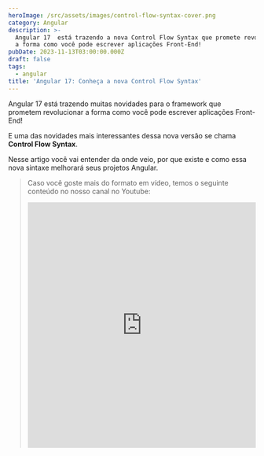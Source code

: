 ```yaml
---
heroImage: /src/assets/images/control-flow-syntax-cover.png
category: Angular
description: >-
  Angular 17  está trazendo a nova Control Flow Syntax que promete revolucionar
  a forma como você pode escrever aplicações Front-End!
pubDate: 2023-11-13T03:00:00.000Z
draft: false
tags:
  - angular
title: 'Angular 17: Conheça a nova Control Flow Syntax'
---
```


Angular 17 está trazendo muitas novidades para o framework que prometem revolucionar a forma como você pode escrever aplicações Front-End!

E uma das novidades mais interessantes dessa nova versão se chama **Control Flow Syntax**.

Nesse artigo você vai entender da onde veio, por que existe e como essa nova sintaxe melhorará seus projetos Angular.

> Caso você goste mais do formato em vídeo, temos o seguinte conteúdo no nosso canal no Youtube:
>
> <iframe
> 	width='100%'
> 	height='500px'
> 	src='https://www.youtube.com/embed/bP_Aqc6HQtY?si=OtCTc4kfZK2GRrzr'
> 	title='YouTube video player'
> 	frameborder='0'
> 	allow='accelerometer; autoplay; clipboard-write; encrypted-media; gyroscope; picture-in-picture; web-share'
> 	allowfullscreen
> />

## Mas o que é Control Flow Syntax?

Com o passar dos anos e novas tecnologias surgindo no mercado (como Svelte), maneiras mais eficientes e, também, mais simples de escrever o template dos componentes foram criadas.

O time que mantém o [Angular](https://angular.dev) resolveu então modernizar e aprimorar como os templates são escritos hoje. Assim, uma nova sintaxe começou a ser criada, que seria chamada de **Control Flow Syntax**.

Duas RFCs (Request For Comments) no repositório oficial do [Angular](https://angular.dev) foram criadas para que a comunidade opinasse em relação a essa nova funcionalidade.

E como você já deve imaginar, a comunidade opinou muuito.

> Veja as RFCs nos links abaixo \
> \
> [\[Complete\] RFC: Built-In Control Flow](https://github.com/angular/angular/discussions/50719)\
> [\[Summary\] Control Flow & Deferred Loading](https://github.com/angular/angular/discussions/51241)

A ideia inicial era trazer uma sintaxe muito próxima ao que o Svelte tem, que inclusive foi chamada de "# syntax".

O código abaixo mostra como essa sintaxe funcionaria.

```javascript
{#if cond.expr }
  Main case was true!
{:else if other.expr}
  Extra case was true!
{:else }
  False case !
  {/if}
```

No geral a comunidade não gostou muito da ideia, principalmente por essa sintaxe ser muito verbosa e lembrar também o antigo [Handlebars](https://handlebarsjs.com).

Sugestões surgiram, e uma delas que, inclusive foi a escolhida, se chamava "@ syntax".

Bem sujestivo né?

Essa sintaxe (@ syntax) era mais inspirada no universo .NET, mais especificamente na Template Engine chamada [Razor](https://learn.microsoft.com/pt-br/aspnet/core/razor-pages/?view=aspnetcore-7.0&tabs=visual-studio).

O código abaixo mostra como essa sintaxe funcionaria.

```javascript
@if showBody {
  <body-cmp />
} @else if showSummary {
  <summary-cmp />
} @else {
  Nothing to see here...
}
```

Talvez por ser menos verbosa e mais fácil de entender, a comunidade abraçou melhor essa forma de escrever a nova Control Flow Syntax.

Pois bem, vamos agora entender o que mudou com essa nova sintaxe e como isso afeta seus projetos.

## A nova sintaxe @

Basicamente três novos operadores foram criados para substituir ao poucos as diretivas estruturais que temos hoje (NgIf, NgFor, NgSwitch).

Esses operadores são:

- @if
- @for
- @switch

Essa substituição citada acima será feita em fases, o que significa que essa nova sintaxe não quebrará os projetos quando uma migração acontecer. Nessa nova versão do Angular, todas as diretivas estruturais funcionam normalmente.

Agora, vamos desbravar cada uma delas em detalhes!

## Operador @if

Esse operador, como você já deve imaginar, é utilizado para declarar uma condição do tipo `if`. A ideia é ter um bloco condicional mais declarativo que simplefique como condições do tipo `if / else` são feitas hoje.

Código abaixo exemplifica bem como esse novo operador funciona:

```javascript
@if (inputControl.value !== '') {
  // some code
} @else if (inputControl.value !== 'some-value') {
  // some code
} @else {
  // some code
}
```

Note que agora existe também operadores para `@else if` e `@else` que tornam o código bem mais legível.

Caso você esteja se perguntando "E como faço para usar o @if com um Observable?", aqui vai um exemplo bem simples de como fazer.

```javascript
@if (users$ | async; as users) {
  {{ users.length } }
}
```

## Operador @for

Muito útil para renderizar elementos em loop. O operador @for traz mais organização e performance para seu código.

O código abaixo mostra como utilizar o mesmo.

```javascript
@for (item of searchResults$ | async; track item; let index = $index) {
    <div>{{ index + 1}} - {{ item }}</div>
} @empty {
  <strong>No items found</strong>
}
```

Algumas coisas nessa nova sintaxe são muito importantes destacar:

#### Track

##### Track é obrigatório ser informado sempre o @for ser utilizado.

##### Essa abordagem traz mais performance para o gerenciamento de elementos renderizados dentro de um loop, fazendo com que o Angular consiga identificar quais elementos mudaram com muito mais eficiência.

Note também que não é mais necessário informar uma função para que o track funcione, o próprio Angular já faz isso por você - só necessário passar um valor que nunca mude (como um id) para o track.

#### Variáveis

Váriaveis relativas ao loop podem ser acessadas da seguinte forma let index = $index. Existem várias que você pode usar e, caso esteja curioso para saber quais, [a documentação oficial do Angular mostra todas as variáveis disponívels.](https://angular.dev/guide/templates/control-flow#index-and-other-contextual-variables)

#### Bloco @empty

O bloco @empty permite renderizar um bloco de código (HTML, componentes Angular) quando o Array passado para o loop ser vazio. Ou seja, sem nenhuma posição no mesmo.

Essa é talvez a funcionalidade mais relevante do @for , pois até então era necessário fazer condicionais como searchResults.length > 0 para decidir que tipo de conteúdo seria renderizado.

## Operador @switch

Muito inspirado na instrução switch do Javascript, esse operador permite declarar várias condições de forma mais estruturada (geralmente mais estrutura que @if / @else).

```javascript
@switch (condition) {
  @case (caseA) {
    Case A.
  }
  @case (caseB) {
    Case B.
  }
  @default {
    Default case.
  }
}
```

## Todos os projetos existentes vão quebrar?

Essa pergunta provavelmente está e vai ecoar na mente de muitas pessoas por um bom tempo.

A comunidade recebeu com muita estranhaza a nova **Control Flow Syntax**. E isso tem muita relação com a necessidade de mudança e talvez mais uma possível grande quebra nos projetos existentes (como aconteceu com Angular 2).

A verdade é que nenhuma grande quebra irá acontecer, pois o Angular está muito maduro, com uma arquitetura muito flexível e recursos que permitem fazer migrações com muita facilidade.

Inclusive junto com o Angular 17, um novo schematics foi lançado para facilitar a migração para a nova **Control Flow Syntax** em projetos existentes.

É só executar o comando abaixo no seu terminal.

```javascript
ng generate @angular/core:control-flow
```

Depois de todos os animos sendo acalmados, é hora de comparar um código escrito da forma antiga (com NgIf eNgFor) e outro escrito da forma nova (com @if e @for)!

## Comparando a verbosidade dos templates

Nada como uma boa comparação para entender como um recurso realmente melhora algo que não estava tão bom.

Nos códigos abaixo será mostrado dois templates, um escrito com as diretivas estruturais (NgIf e NgFor) e outro escrito a nova **Control Flow Syntax**.

Note que ambos os templates **renderizam exatamente a mesma coisa!**

Código usando apenas **diretivas estruturais**:

```html
<input id="search" type="text" [formControl]="inputControl" placeholder="Search a language" />

<ng-container *ngIf="inputControl.value !== ''; else inputControlWithoutValueTemplate" ;>
	<h3>Search Results</h3>

	<ng-container *ngIf="searchResults$ | async as searchResults">
		<ng-container *ngIf="searchResults.length > 0; else noItemsFoundTemplate">
			<ng-container
				*ngFor="let item of searchResults$ | async; trackBy: trackBy; let index = index;"
			>
				<div>{{ index + 1 }} - {{ item }}</div>
			</ng-container>
		</ng-container>

		<ng-template #noItemsFoundTemplate>
			<strong>No items found</strong>
		</ng-template>
	</ng-container>
</ng-container>

<ng-template #inputControlWithoutValueTemplate>
	<h3>Searchs results will be shown here :)</h3>
</ng-template>

<h3>All Available Languages</h3>

<ng-container *ngFor="let item of languages; trackBy: trackBy; let index = index">
	<div>{{ index + 1 }} - {{ item }}</div>
</ng-container>
```

Código usando a nova **Control Flow Syntax**:

```razor
<input id="search" type="text" [formControl]="inputControl" placeholder="Search a language">

@if(inputControl.value !== '') {
  <h3>Search Results</h3>

  @for (item of searchResults$ | async; track item; let index = $index) {
    <div>{{ index + 1 }} - {{ item }}</div>
  } @empty {
    <strong>No items found</strong>
  }

} @else {
  <h3>Search results will be shown here :)</h3>
}

<h3>All Available Languages</h3>

@for (item of languages; track item; let index = $index) {
  <div>{{ index + 1 }} - {{ item }}</div>
}
```

A diferença é absurda! Muito menos código escrito e o template está muito mais simples de entender.

A nova sintaxe traz muitas melhorias para performance, mas também para experiência de desenvolvimento que, no Angular, muitas vezes foi deixada de lado em versões passadas.

## Conclusão

**Control Flow Syntax** veio com tudo e com certeza irá trazer muitas melhorias para o processo de renderização e também para como os templates são escritos hoje.

O futuro com esse novo recurso é brilhante! Muita coisa ainda irá surgir com essa nova funcionalidade.

Obrigado por ler até aqui e até mais! :)
